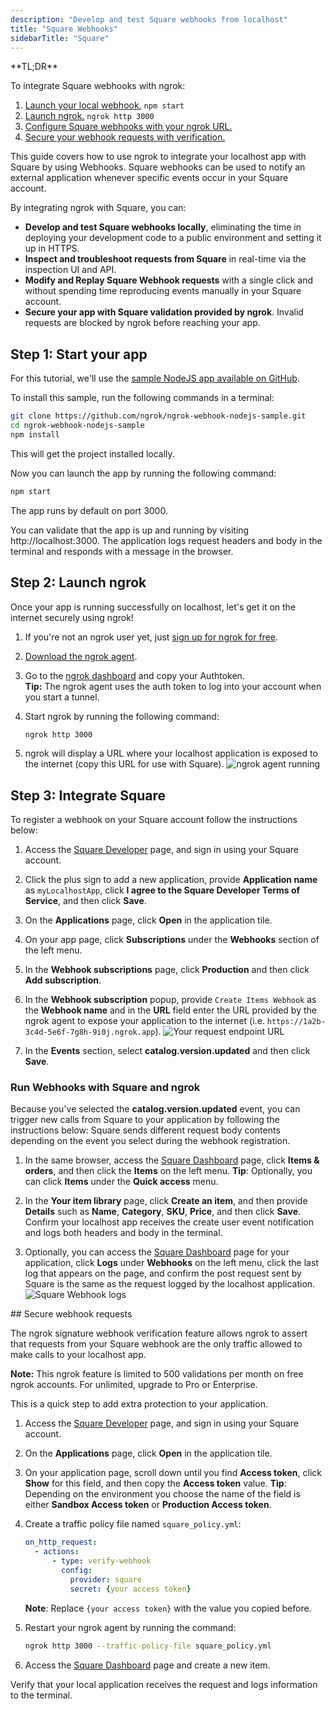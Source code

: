 ```yaml
---
description: "Develop and test Square webhooks from localhost"
title: "Square Webhooks"
sidebarTitle: "Square"
---
```


<Tip>
**TL;DR**



To integrate Square webhooks with ngrok:

1. [Launch your local webhook.](#start-your-app) `npm start`
1. [Launch ngrok.](#start-ngrok) `ngrok http 3000`
1. [Configure Square webhooks with your ngrok URL.](#setup-webhook)
1. [Secure your webhook requests with verification.](#security)
</Tip>

This guide covers how to use ngrok to integrate your localhost app with Square by using Webhooks.
Square webhooks can be used to notify an external application whenever specific events occur in your Square account.

By integrating ngrok with Square, you can:

- **Develop and test Square webhooks locally**, eliminating the time in deploying your development code to a public environment and setting it up in HTTPS.
- **Inspect and troubleshoot requests from Square** in real-time via the inspection UI and API.
- **Modify and Replay Square Webhook requests** with a single click and without spending time reproducing events manually in your Square account.
- **Secure your app with Square validation provided by ngrok**. Invalid requests are blocked by ngrok before reaching your app.

## **Step 1**: Start your app 

For this tutorial, we'll use the [sample NodeJS app available on GitHub](https://github.com/ngrok/ngrok-webhook-nodejs-sample).

To install this sample, run the following commands in a terminal:

```bash
git clone https://github.com/ngrok/ngrok-webhook-nodejs-sample.git
cd ngrok-webhook-nodejs-sample
npm install
```

This will get the project installed locally.

Now you can launch the app by running the following command:

```bash
npm start
```

The app runs by default on port 3000.

You can validate that the app is up and running by visiting http://localhost:3000. The application logs request headers and body in the terminal and responds with a message in the browser.

## **Step 2**: Launch ngrok 

Once your app is running successfully on localhost, let's get it on the internet securely using ngrok!

1. If you're not an ngrok user yet, just [sign up for ngrok for free](https://ngrok.com/signup).

1. [Download the ngrok agent](https://download.ngrok.com).

1. Go to the [ngrok dashboard](https://dashboard.ngrok.com) and copy your Authtoken. <br />
   **Tip:** The ngrok agent uses the auth token to log into your account when you start a tunnel.
1. Start ngrok by running the following command:

   ```bash
   ngrok http 3000
   ```

1. ngrok will display a URL where your localhost application is exposed to the internet (copy this URL for use with Square).
   ![ngrok agent running](../img/twilio/img/launch_ngrok_tunnel.png)

## **Step 3**: Integrate Square 

To register a webhook on your Square account follow the instructions below:

1. Access the [Square Developer](https://developer.squareup.com/apps) page, and sign in using your Square account.

1. Click the plus sign to add a new application, provide **Application name** as `myLocalhostApp`, click **I agree to the Square Developer Terms of Service**, and then click **Save**.

1. On the **Applications** page, click **Open** in the application tile.

1. On your app page, click **Subscriptions** under the **Webhooks** section of the left menu.

1. In the **Webhook subscriptions** page, click **Production** and then click **Add subscription**.

1. In the **Webhook subscription** popup, provide `Create Items Webhook` as the **Webhook name** and in the **URL** field enter the URL provided by the ngrok agent to expose your application to the internet (i.e. `https://1a2b-3c4d-5e6f-7g8h-9i0j.ngrok.app`).
   ![Your request endpoint URL](../img/square/img/ngrok_url_configuration_square.png)

1. In the **Events** section, select **catalog.version.updated** and then click **Save**.

### Run Webhooks with Square and ngrok

Because you've selected the **catalog.version.updated** event, you can trigger new calls from Square to your application by following the instructions below:
Square sends different request body contents depending on the event you select during the webhook registration.

1. In the same browser, access the [Square Dashboard](https://squareup.com/dashboard) page, click **Items & orders**, and then click the **Items** on the left menu.
   **Tip**: Optionally, you can click **Items** under the **Quick access** menu.

1. In the **Your item library** page, click **Create an item**, and then provide **Details** such as **Name**, **Category**, **SKU**, **Price**, and then click **Save**.
   Confirm your localhost app receives the create user event notification and logs both headers and body in the terminal.

1. Optionally, you can access the [Square Dashboard](https://squareup.com/dashboard) page for your application, click **Logs** under **Webhooks** on the left menu, click the last log that appears on the page, and confirm the post request sent by Square is the same as the request logged by the localhost application.
   ![Square Webhook logs](../img/square/img/square_webhook_logs.png)

<InspectingRequests />

<ReplayingRequests />
## Secure webhook requests 

The ngrok signature webhook verification feature allows ngrok to assert that requests from your Square webhook are the only traffic allowed to make calls to your localhost app.

**Note:** This ngrok feature is limited to 500 validations per month on free ngrok accounts. For unlimited, upgrade to Pro or Enterprise.

This is a quick step to add extra protection to your application.

1. Access the [Square Developer](https://developer.squareup.com/apps) page, and sign in using your Square account.

1. On the **Applications** page, click **Open** in the application tile.

1. On your application page, scroll down until you find **Access token**, click **Show** for this field, and then copy the **Access token** value.
   **Tip**: Depending on the environment you choose the name of the field is either **Sandbox Access token** or **Production Access token**.

1. Create a traffic policy file named `square_policy.yml`:

   ```yaml
   on_http_request:
     - actions:
         - type: verify-webhook
           config:
             provider: square
             secret: {your access token}
   ```

   **Note**: Replace `{your access token}` with the value you copied before.

1. Restart your ngrok agent by running the command:

   ```bash
   ngrok http 3000 --traffic-policy-file square_policy.yml
   ```

1. Access the [Square Dashboard](https://squareup.com/dashboard/) page and create a new item.

Verify that your local application receives the request and logs information to the terminal.
